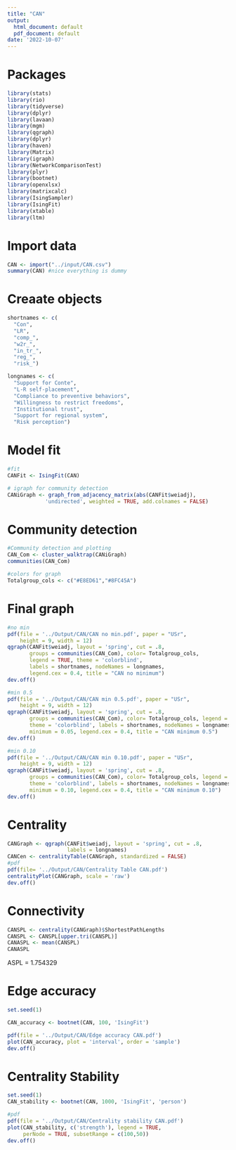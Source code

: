 ```yaml
---
title: "CAN"
output:
  html_document: default
  pdf_document: default
date: '2022-10-07'
---
```


# Packages
```r
library(stats)
library(rio)
library(tidyverse)
library(dplyr)
library(lavaan)
library(mgm) 
library(qgraph)
library(dplyr)
library(haven)
library(Matrix)
library(igraph)
library(NetworkComparisonTest)
library(plyr)
library(bootnet)
library(openxlsx)
library(matrixcalc)
library(IsingSampler)
library(IsingFit)
library(xtable)
library(ltm)
```

# Import data
```r
CAN <- import("../input/CAN.csv")
summary(CAN) #nice everything is dummy
```

# Creaate objects
```r
shortnames <- c(
  "Con",
  "LR",
  "comp_",
  "w2r_",
  "in_tr_",
  "reg_",
  "risk_")

longnames <- c(
  "Support for Conte",
  "L-R self-placement",
  "Compliance to preventive behaviors",
  "Willingness to restrict freedoms",
  "Institutional trust",
  "Support for regional system",
  "Risk perception")
```


# Model fit
```r
#fit
CANFit <- IsingFit(CAN)

# igraph for community detection
CANiGraph <- graph_from_adjacency_matrix(abs(CANFit$weiadj), 
            'undirected', weighted = TRUE, add.colnames = FALSE)
```

# Community detection
```r
#Community detection and plotting
CAN_Com <- cluster_walktrap(CANiGraph)
communities(CAN_Com)

#colors for graph
Totalgroup_cols <- c("#E8ED61","#8FC45A")
```

# Final graph
```r
#no min 
pdf(file = '../Output/CAN/CAN no min.pdf', paper = "USr", 
    height = 9, width = 12)
qgraph(CANFit$weiadj, layout = 'spring', cut = .8, 
       groups = communities(CAN_Com), color= Totalgroup_cols,
       legend = TRUE, theme = 'colorblind', 
       labels = shortnames, nodeNames = longnames,
       legend.cex = 0.4, title = "CAN no minimum")
dev.off()
```
```r
#min 0.5 
pdf(file = '../Output/CAN/CAN min 0.5.pdf', paper = "USr", 
    height = 9, width = 12)
qgraph(CANFit$weiadj, layout = 'spring', cut = .8, 
       groups = communities(CAN_Com), color= Totalgroup_cols, legend = TRUE,
       theme = 'colorblind', labels = shortnames, nodeNames = longnames,
       minimum = 0.05, legend.cex = 0.4, title = "CAN minimum 0.5")
dev.off()
```

```r
#min 0.10 
pdf(file = '../Output/CAN/CAN min 0.10.pdf', paper = "USr", 
    height = 9, width = 12)
qgraph(CANFit$weiadj, layout = 'spring', cut = .8, 
       groups = communities(CAN_Com), color= Totalgroup_cols, legend = TRUE,
       theme = 'colorblind', labels = shortnames, nodeNames = longnames,
       minimum = 0.10, legend.cex = 0.4, title = "CAN minimum 0.10")
dev.off()
```


# Centrality
```r
CANGraph <- qgraph(CANFit$weiadj, layout = 'spring', cut = .8,
                   labels = longnames)
CANCen <- centralityTable(CANGraph, standardized = FALSE)
#pdf
pdf(file= '../Output/CAN/Centrality Table CAN.pdf')
centralityPlot(CANGraph, scale = 'raw')
dev.off()
```

# Connectivity
```r
CANSPL <- centrality(CANGraph)$ShortestPathLengths
CANSPL <- CANSPL[upper.tri(CANSPL)]
CANASPL <- mean(CANSPL)
CANASPL
```
ASPL = 1.754329

# Edge accuracy

```r
set.seed(1)

CAN_accuracy <- bootnet(CAN, 100, 'IsingFit')

pdf(file = '../Output/CAN/Edge accuracy CAN.pdf')
plot(CAN_accuracy, plot = 'interval', order = 'sample')
dev.off()
```


# Centrality Stability

```r
set.seed(1)
CAN_stability <- bootnet(CAN, 1000, 'IsingFit', 'person')

#pdf
pdf(file = '../Output/CAN/Centrality stability CAN.pdf')
plot(CAN_stability, c('strength'), legend = TRUE,
     perNode = TRUE, subsetRange = c(100,50)) 
dev.off()
```

